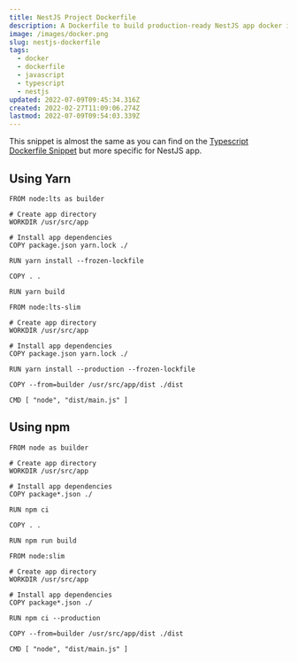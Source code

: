 ```yaml
---
title: NestJS Project Dockerfile
description: A Dockerfile to build production-ready NestJS app docker image.
image: /images/docker.png
slug: nestjs-dockerfile
tags:
  - docker
  - dockerfile
  - javascript
  - typescript
  - nestjs
updated: 2022-07-09T09:45:34.316Z
created: 2022-02-27T11:09:06.274Z
lastmod: 2022-07-09T09:54:03.339Z
---
```


This snippet is almost the same as you can find on the [Typescript Dockerfile Snippet](./typescript-dockerfile) but more specific for NestJS app.

## Using Yarn

```dockerfile:Dockerfile
FROM node:lts as builder

# Create app directory
WORKDIR /usr/src/app

# Install app dependencies
COPY package.json yarn.lock ./

RUN yarn install --frozen-lockfile

COPY . .

RUN yarn build

FROM node:lts-slim

# Create app directory
WORKDIR /usr/src/app

# Install app dependencies
COPY package.json yarn.lock ./

RUN yarn install --production --frozen-lockfile

COPY --from=builder /usr/src/app/dist ./dist

CMD [ "node", "dist/main.js" ]
```

## Using npm

```dockerfile:Dockerfile
FROM node as builder

# Create app directory
WORKDIR /usr/src/app

# Install app dependencies
COPY package*.json ./

RUN npm ci

COPY . .

RUN npm run build

FROM node:slim

# Create app directory
WORKDIR /usr/src/app

# Install app dependencies
COPY package*.json ./

RUN npm ci --production

COPY --from=builder /usr/src/app/dist ./dist

CMD [ "node", "dist/main.js" ]
```
